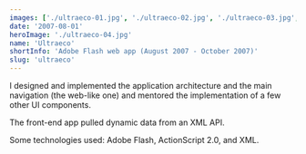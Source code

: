 ```yaml
---
images: ['./ultraeco-01.jpg', './ultraeco-02.jpg', './ultraeco-03.jpg', './ultraeco-04.jpg']
date: '2007-08-01'
heroImage: './ultraeco-04.jpg'
name: 'Ultraeco'
shortInfo: 'Adobe Flash web app (August 2007 - October 2007)'
slug: 'ultraeco'
---
```



I designed and implemented the application architecture and the main navigation (the web-like one) and mentored the implementation of a few other UI components.

The front-end app pulled dynamic data from an XML API.

Some technologies used: Adobe Flash, ActionScript 2.0, and XML.

<br />
<br />

<LinkButtonLeftArrowIcon align-self="flex-start" text="Pepsi" to="/portfolio/pepsi/" />

